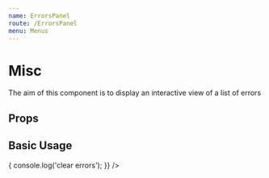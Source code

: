 ```yaml
---
name: ErrorsPanel
route: /ErrorsPanel
menu: Menus
---
```



# Misc

The aim of this component is to display an interactive view of a list of errors

## Props

<Props of={ErrorsPanel} />

## Basic Usage

<Playground>
  <ErrorsPanel
    errors={[
      { summary: 'Error 1 summary', loc: 'someFile.js : line 1', context: 'Error 1 context' },
      { summary: 'Error 2 summary', loc: 'someFile.js : line 2', context: 'Error 2 context' },
    ]}
    onClear={() => {
      console.log('clear errors');
    }}
  />
</Playground>
